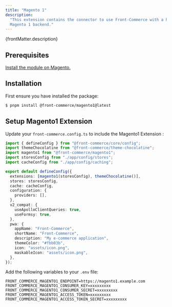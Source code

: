 ```yaml
---
title: "Magento 1"
description:
  "This extension contains the connector to use Front-Commerce with a headless
  Magento 1 backend."
---
```


<p>{frontMatter.description}</p>

## Prerequisites

[Install the module on Magento.](/docs/3.x/extensions/magento1/how-to/setup-magento-module)

## Installation

First ensure you have installed the package:

```bash
$ pnpm install @front-commerce/magento1@latest
```

## Setup Magento1 Extension

Update your `front-commerce.config.ts` to include the Magento1 Extension :

```typescript title="front-commerce.config.ts"
import { defineConfig } from "@front-commerce/core/config";
import themeChocolatine from "@front-commerce/theme-chocolatine";
import magento1 from "@front-commerce/magento1";
import storesConfig from "./app/config/stores";
import cacheConfig from "./app/config/caching";

export default defineConfig({
  extensions: [magento1(storesConfig), themeChocolatine()],
  stores: storesConfig,
  cache: cacheConfig,
  configuration: {
    providers: [],
  },
  v2_compat: {
    useApolloClientQueries: true,
    useFormsy: true,
  },
  pwa: {
    appName: "Front-Commerce",
    shortName: "Front-Commerce",
    description: "My e-commerce application",
    themeColor: "#fbb03b",
    icon: "assets/icon.png",
    maskableIcon: "assets/icon.png",
  },
});
```

Add the following variables to your `.env` file:

```shell title=".env"
FRONT_COMMERCE_MAGENTO1_ENDPOINT=https://magento1.example.com
FRONT_COMMERCE_MAGENTO1_CONSUMER_KEY=xxxxxxxxx
FRONT_COMMERCE_MAGENTO1_CONSUMER_SECRET=xxxxxxxxx
FRONT_COMMERCE_MAGENTO1_ACCESS_TOKEN=xxxxxxxxx
FRONT_COMMERCE_MAGENTO1_ACCESS_TOKEN_SECRET=xxxxxxxxx
```
